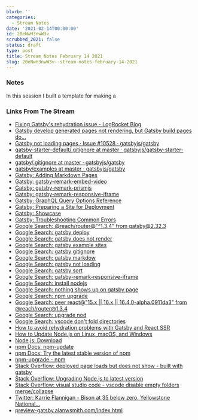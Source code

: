```yaml
---
blurb: ''
categories:
  - Stream Notes
date: '2021-02-14T00:00:00'
id: 20eNwH3nwW3v
scrubbed_2021: false
status: draft
type: post
title: Stream Notes February 14 2021
slug: 20eNwH3nwW3v--stream-notes-february-14-2021
---
```


### Notes

In this session I built a template for making a 

### Links From The Stream


- [Fixing Gatsby's rehydration issue - LogRocket Blog](https://blog.logrocket.com/fixing-gatsbys-rehydration-issue/)
- [Gatsby develop generated pages not rendering, but Gatsby build pages do...](https://github.com/gatsbyjs/gatsby/issues/19347)
- [Gatsby not loading pages · Issue #10528 · gatsbyjs/gatsby](https://github.com/gatsbyjs/gatsby/issues/10528)
- [gatsby-starter-default/.gitignore at master · gatsbyjs/gatsby-starter-default](https://github.com/gatsbyjs/gatsby-starter-default/blob/master/.gitignore)
- [gatsby/.gitignore at master · gatsbyjs/gatsby](https://github.com/gatsbyjs/gatsby/blob/master/.gitignore)
- [gatsby/examples at master · gatsbyjs/gatsby](https://github.com/gatsbyjs/gatsby/tree/master/examples)
- [Gatsby: Adding Markdown Pages](https://www.gatsbyjs.com/docs/how-to/routing/adding-markdown-pages/)
- [Gatsby: gatsby-remark-embed-video](https://www.gatsbyjs.com/plugins/gatsby-remark-embed-video/?=video)
- [Gatsby: gatsby-remark-prismjs](https://www.gatsbyjs.com/plugins/gatsby-remark-prismjs/)
- [Gatsby: gatsby-remark-responsive-iframe](https://www.gatsbyjs.com/plugins/gatsby-remark-responsive-iframe/)
- [Gatsby: GraphQL Query Options Reference](https://www.gatsbyjs.com/docs/graphql-reference/#sort)
- [Gatsby: Preparing a Site for Deployment](https://www.gatsbyjs.com/docs/preparing-for-deployment/)
- [Gatsby: Showcase](https://www.gatsbyjs.com/showcase/)
- [Gatsby: Troubleshooting Common Errors](https://www.gatsbyjs.com/docs/how-to/local-development/troubleshooting-common-errors/)
- [Google Search: @reach/router@"^1.3.4" from gatsby@2.32.3](https://www.google.com/search?client=safari&rls=en&q=@reach/router@%22%5E1.3.4%22+from+gatsby@2.32.3&ie=UTF-8&oe=UTF-8)
- [Google Search: gatsby deploy](https://www.google.com/search?client=safari&rls=en&q=gatsby+deploy&ie=UTF-8&oe=UTF-8)
- [Google Search: gatsby does not render](https://www.google.com/search?client=safari&rls=en&q=gatsby+does+not+render&ie=UTF-8&oe=UTF-8)
- [Google Search: gatsby example sites](https://www.google.com/search?client=safari&rls=en&q=gatsby+example+sites&ie=UTF-8&oe=UTF-8)
- [Google Search: gatsby gitignore](https://www.google.com/search?client=safari&rls=en&q=gatsby+gitignore&ie=UTF-8&oe=UTF-8)
- [Google Search: gatsby markdow](https://www.google.com/search?client=safari&rls=en&q=gatsby+markdow&ie=UTF-8&oe=UTF-8)
- [Google Search: gatsby not loading](https://www.google.com/search?client=safari&rls=en&q=gatsby+not+loading&ie=UTF-8&oe=UTF-8)
- [Google Search: gatsby sort](https://www.google.com/search?client=safari&rls=en&q=gatsby+sort&ie=UTF-8&oe=UTF-8)
- [Google Search: gatsby-remark-responsive-iframe](https://www.google.com/search?client=safari&rls=en&q=gatsby-remark-responsive-iframe&ie=UTF-8&oe=UTF-8)
- [Google Search: install nodejs](https://www.google.com/search?client=safari&rls=en&q=install+nodejs&ie=UTF-8&oe=UTF-8)
- [Google Search: nothing shows up on gatsby page](https://www.google.com/search?client=safari&rls=en&q=nothing+shows+up+on+gatsby+page&ie=UTF-8&oe=UTF-8)
- [Google Search: npm upgrade](https://www.google.com/search?client=safari&rls=en&q=npm+upgrade&ie=UTF-8&oe=UTF-8)
- [Google Search: peer react@"15.x || 16.x || 16.4.0-alpha.0911da3" from @reach/router@1.3.4](https://www.google.com/search?client=safari&rls=en&q=peer+react@%2215.x+%7C%7C+16.x+%7C%7C+16.4.0-alpha.0911da3%22+from+@reach/router@1.3.4&ie=UTF-8&oe=UTF-8)
- [Google Search: upgrade nod](https://www.google.com/search?client=safari&rls=en&q=upgrade+nod&ie=UTF-8&oe=UTF-8)
- [Google Search: vscode don't fold directories](https://www.google.com/search?client=safari&rls=en&q=vscode+don%27t+fold+directories&ie=UTF-8&oe=UTF-8)
- [How to avoid rehydration problems with Gatsby and React SSR](https://www.joshwcomeau.com/react/the-perils-of-rehydration/)
- [How to Update Node.js on Linux, macOS, and Windows](https://www.whitesourcesoftware.com/free-developer-tools/blog/update-node-js/)
- [Node.js: Download](https://nodejs.org/en/download/)
- [npm Docs: npm-update](https://docs.npmjs.com/cli/v6/commands/npm-update)
- [npm Docs: Try the latest stable version of npm](https://docs.npmjs.com/try-the-latest-stable-version-of-npm)
- [npm-upgrade - npm](https://www.npmjs.com/package/npm-upgrade)
- [Stack Overflow: deployed page loads but does not show - built with gatsby](https://stackoverflow.com/questions/61715507/deployed-page-loads-but-does-not-show-built-with-gatsby)
- [Stack Overflow: Upgrading Node.js to latest version](https://stackoverflow.com/questions/10075990/upgrading-node-js-to-latest-version)
- [Stack Overflow: visual studio code - vscode disable empty folders merge/collapse](https://stackoverflow.com/questions/59415299/vscode-disable-empty-folders-merge-collapse)
- [Twitter: Karrie Flannigan - Bison at 35 below zero. Yellowstone National...](https://twitter.com/Karrie1313/status/1360531276772573189)
- [‎preview-gatsby.alanwsmith.com/index.html](http://preview-gatsby.alanwsmith.com/index.html)
